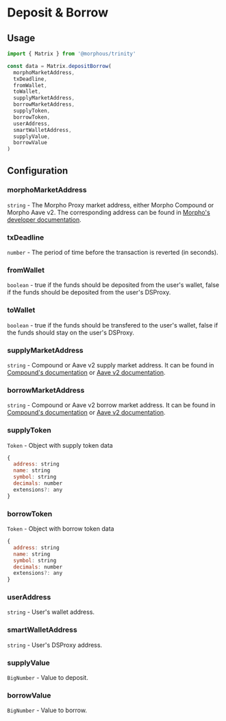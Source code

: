 # Deposit & Borrow

## Usage

```js copy
import { Matrix } from '@morphous/trinity'

const data = Matrix.depositBorrow(
  morphoMarketAddress,
  txDeadline,
  fromWallet,
  toWallet,
  supplyMarketAddress,
  borrowMarketAddress,
  supplyToken,
  borrowToken,
  userAddress,
  smartWalletAddress,
  supplyValue,
  borrowValue
)
```

## Configuration

### morphoMarketAddress

`string` - The Morpho Proxy market address, either Morpho Compound or Morpho Aave v2. The corresponding address can be found in [Morpho's developer documentation](https://developers.morpho.xyz/interact-with-morpho/deployments).

### txDeadline

`number` - The period of time before the transaction is reverted (in seconds).

### fromWallet

`boolean` - true if the funds should be deposited from the user's wallet, false if the funds should be deposited from the user's DSProxy.

### toWallet

`boolean` - true if the funds should be transfered to the user's wallet, false if the funds should stay on the user's DSProxy.

### supplyMarketAddress

`string` - Compound or Aave v2 supply market address. It can be found in [Compound's documentation](https://docs.compound.finance/v2/#networks) or [Aave v2 documentation](https://docs.aave.com/developers/v/2.0/deployed-contracts/deployed-contracts).

### borrowMarketAddress

`string` - Compound or Aave v2 borrow market address. It can be found in [Compound's documentation](https://docs.compound.finance/v2/#networks) or [Aave v2 documentation](https://docs.aave.com/developers/v/2.0/deployed-contracts/deployed-contracts).

### supplyToken

`Token` - Object with supply token data

```js
{
  address: string
  name: string
  symbol: string
  decimals: number
  extensions?: any
}
```

### borrowToken

`Token` - Object with borrow token data

```js
{
  address: string
  name: string
  symbol: string
  decimals: number
  extensions?: any
}
```

### userAddress

`string` - User's wallet address.

### smartWalletAddress

`string` - User's DSProxy address.

### supplyValue

`BigNumber` - Value to deposit.

### borrowValue

`BigNumber` - Value to borrow.